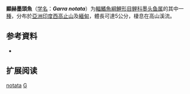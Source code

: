 {{Speciesbox
| name = 顯赫墨頭魚
| status = NE
| status_system = IUCN3.1
| image = 
| genus = Garra
| species = notata
| authority = [[Blyth|Blyth]], 1860
| synonyms = *''Platycara notata''<br /><small>Blyth, 1860</small>
}}

'''顯赫墨頭魚'''（[[学名|学名]]：'''''Garra notata'''''）为[[輻鰭魚綱|輻鰭魚綱]][[鯉形目|鯉形目]][[鲤科|鲤科]][[墨头鱼属|墨头鱼属]]的其中一[[種|種]]，分布於[[亞洲|亞洲]][[印度|印度]][[西高止山|西高止山]]及[[緬甸|緬甸]]，體長可達5公分，棲息在高山溪流。

== 参考資料 ==
*{{FishBase_species|genus=Garra|species=notata|year=2011|month=12}}

== 扩展阅读 ==
{{refbegin}}
{{wikispecies-inline|Garra notata|顯赫墨頭魚}}
{{refend}}
{{Taxonbar|from=Q3752718}}

[[Category:墨头鱼属|notata]]
[[Category:1860年描述的魚類|G]]


{{鯉形目小作品}}